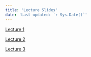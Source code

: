 ```yaml
---
title: 'Lecture Slides'
date: 'Last updated: `r Sys.Date()`'
---
```


[Lecture 1](./Lectures/lecture01/lecture01.html)

[Lecture 2](./Lectures/lecture02/lec02_slides.html)

[Lecture 3](./Lectures/lecture03/lec03_slides.html)